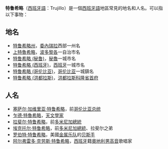 '''特鲁希略'''（[[西班牙語|西班牙語]]：Trujillo）是一個[[西班牙語|西班牙語]]地區常見的地名和人名。可以指以下事物：

== 地名 ==
*[[特鲁希略州|特鲁希略州]]，[[委內瑞拉|委內瑞拉]]西部一州名
*[[上特魯希略|上特魯希略]]，[[波多黎各|波多黎各]]一自治市名
*[[特鲁希略_(秘鲁)|特鲁希略 (秘鲁)]]，[[秘魯|秘魯]]一城市名
*[[特鲁希略_(西班牙)|特鲁希略 (西班牙)]]，[[西班牙|西班牙]]一城市名
*[[特鲁希略_(哥伦比亚)|特鲁希略 (哥伦比亚)]]，[[哥伦比亚|哥伦比亚]]一城鎮名
*[[特鲁希略_(洪都拉斯)|特鲁希略 (洪都拉斯)]]，[[洪都拉斯|洪都拉斯]][[科隆省_(宏都拉斯)|科隆省]][[首府|首府]]

== 人名 ==
*[[塞萨尔·加维里亚·特鲁希略|塞萨尔·加维里亚·特鲁希略]]，前[[哥伦比亚总统|哥伦比亚总统]]
*[[乍德·特魯希略|乍德·特魯希略]]，[[天文學家|天文學家]]
*[[拉斐尔·特鲁希略|拉斐尔·特鲁希略]]，前[[多米尼加總統|多米尼加總統]]
*[[埃克托尔·特鲁希略|埃克托尔·特鲁希略]]，前[[多米尼加總統|多米尼加總統]]、拉斐尔之弟
*[[罗伯特·特鲁希略|罗伯特·特鲁希略]]，美國[[金属乐队|金属乐队]]的[[贝斯手|贝斯手]]
*[[阿尔弗雷多·克劳斯|阿尔弗雷多·克劳斯·特鲁希略]]，[[西班牙|西班牙]]籍[[奧地利|奧地利]][[男高音|男高音]]歌唱家

{{Disambiguation|T|Cat=四字译名消歧义}}